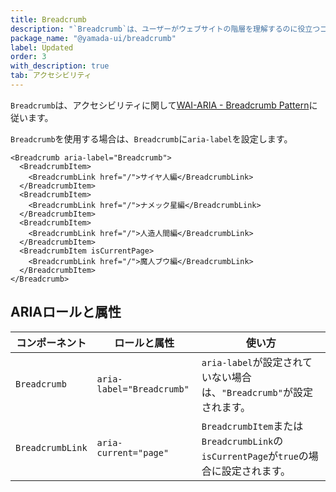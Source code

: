```yaml
---
title: Breadcrumb
description: "`Breadcrumb`は、ユーザーがウェブサイトの階層を理解するのに役立つコンポーネントです。"
package_name: "@yamada-ui/breadcrumb"
label: Updated
order: 3
with_description: true
tab: アクセシビリティ
---
```


`Breadcrumb`は、アクセシビリティに関して[WAI-ARIA - Breadcrumb Pattern](https://www.w3.org/WAI/ARIA/apg/patterns/breadcrumb/)に従います。

`Breadcrumb`を使用する場合は、`Breadcrumb`に`aria-label`を設定します。

```tsx live=false
<Breadcrumb aria-label="Breadcrumb">
  <BreadcrumbItem>
    <BreadcrumbLink href="/">サイヤ人編</BreadcrumbLink>
  </BreadcrumbItem>
  <BreadcrumbItem>
    <BreadcrumbLink href="/">ナメック星編</BreadcrumbLink>
  </BreadcrumbItem>
  <BreadcrumbItem>
    <BreadcrumbLink href="/">人造人間編</BreadcrumbLink>
  </BreadcrumbItem>
  <BreadcrumbItem isCurrentPage>
    <BreadcrumbLink href="/">魔人ブウ編</BreadcrumbLink>
  </BreadcrumbItem>
</Breadcrumb>
```

## ARIAロールと属性

| コンポーネント   | ロールと属性              | 使い方                                                                                |
| ---------------- | ------------------------- | ------------------------------------------------------------------------------------- |
| `Breadcrumb`     | `aria-label="Breadcrumb"` | `aria-label`が設定されていない場合は、`"Breadcrumb"`が設定されます。                  |
| `BreadcrumbLink` | `aria-current="page"`     | `BreadcrumbItem`または`BreadcrumbLink`の`isCurrentPage`が`true`の場合に設定されます。 |
